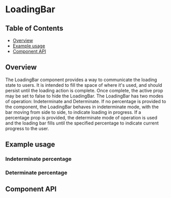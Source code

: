 
# LoadingBar

## Table of Contents

- [Overview](#overview)
- [Example usage](#example-usage)
- [Component API](#component-api)

## Overview

The LoadingBar component provides a way to communicate the loading state to
users. It is intended to fill the space of where it's used, and should persist
until the loading action is complete. Once complete, the active prop may be set
to false to hide the LoadingBar. The LoadingBar has two modes of operation:
Indeterminate and Determinate. If no percentage is provided to the component,
the LoadingBar behaves in indeterminate mode, with the bar moving from side to
side, to indicate loading in progress. If a percentage prop is provided, the
determinate mode of operation is used and the loading bar fills until the
specified percentage to indicate current progress to the user.

## Example usage

<!-- One example per designed use case. -->

### Indeterminate percentage

<Canvas>
  <Story id={getStoryId(LoadingBar.displayName, 'indeterminate')} />
</Canvas>

### Determinate percentage

<Canvas>
  <Story id={getStoryId(LoadingBar.displayName, 'determinate')} />
</Canvas>

## Component API

<ArgsTable />
